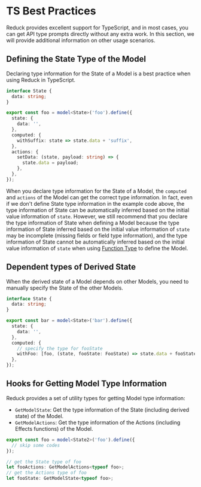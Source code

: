 # TS Best Practices

Reduck provides excellent support for TypeScript, and in most cases, you can get API type prompts directly without any extra work. In this section, we will provide additional information on other usage scenarios.

## Defining the State Type of the Model

Declaring type information for the State of a Model is a best practice when using Reduck in TypeScript.

```ts
interface State {
  data: string;
}

export const foo = model<State>('foo').define({
  state: {
    data: '',
  },
  computed: {
    withSuffix: state => state.data + 'suffix',
  },
  actions: {
    setData: (state, payload: string) => {
      state.data = payload;
    },
  },
});
```

When you declare type information for the State of a Model, the `computed` and `actions` of the Model can get the correct type information. In fact, even if we don't define State type information in the example code above, the type information of State can be automatically inferred based on the initial value information of `state`. However, we still recommend that you declare the type information of State when defining a Model because the type information of State inferred based on the initial value information of `state` may be incomplete (missing fields or field type information), and the type information of State cannot be automatically inferred based on the initial value information of `state` when using [Function Type](/apis/app/runtime/model/model_#function-type) to define the Model.

## Dependent types of Derived State

When the derived state of a Model depends on other Models, you need to manually specify the State of the other Models.


```ts
interface State {
  data: string;
}

export const bar = model<State>('bar').define({
  state: {
    data: '',
  },
  computed: {
    // specify the type for fooState
    withFoo: [foo, (state, fooState: FooState) => state.data + fooState.data],
  },
});
```

## Hooks for Getting Model Type Information

Reduck provides a set of utility types for getting Model type information:

- `GetModelState`: Get the type information of the State (including derived state) of the Model.
- `GetModelActions`: Get the type information of the Actions (including Effects functions) of the Model.

```ts
export const foo = model<State2>('foo').define({
  // skip some codes
});

// get the State type of foo
let fooActions: GetModelActions<typeof foo>;
// get the Actions type of foo
let fooState: GetModelState<typeof foo>;
```
